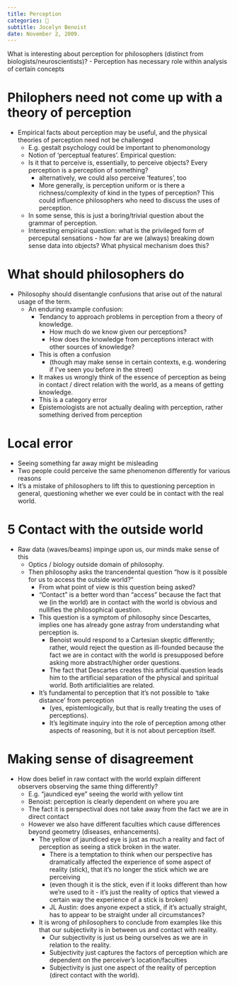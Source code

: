 ```yaml
---
title: Perception
categories: 🔴
subtitle: Jocelyn Benoist
date: November 2, 2009.
---
```


What is interesting about perception for philosophers (distinct from 
biologists/neuroscientists)?
    - Perception has necessary role within analysis of certain concepts

# Philophers need not come up with a theory of perception
- Empirical facts about perception may be useful, and the physical theories of 
  perception need not be challenged
    - E.g. gestalt psychology could be important to phenomonology
    - Notion of 'perceptual features'. Empirical question:
    - Is it that to perceive is, essentially, to perceive objects? Every 
      perception is a perception of something?
        -  alternatively, we could also perceive 'features', too
        - More generally, is perception uniform or is there a 
          richness/complexity of kind in the types of perception? This could 
          influence philosophers who need to discuss the uses of perception.
    - In some sense, this is just a boring/trivial question about the grammar of 
      perception.
    - Interesting empirical question: what is the privileged form of perceputal 
      sensations - how far are we (always) breaking down sense data into 
      objects? What physical mechanism does this?

# What should philosophers do
  - Philosophy should disentangle confusions that arise out of the natural usage 
    of the term.
    - An enduring example confusion:
      - Tendancy to approach problems in perception from a theory of knowledge.
        - How much do we know given our perceptions?
        - How does the knowledge from perceptions interact with other sources of 
          knowledge?
      - This is often a confusion
        - (though may make sense in certain contexts, e.g. wondering if I've 
          seen you before in the street)
      - It makes us wrongly think of the essence of perception as being in 
        contact / direct relation with the world, as a means of getting 
        knowledge.
      -  This is a category error
        - Epistemologists are not actually dealing with perception, rather 
          something derived from perception

# Local error
- Seeing something far away might be misleading
- Two people could perceive the same phenomenon differently for various reasons
- It's a mistake of philosophers to lift this to questioning perception in 
  general, questioning whether we ever could be in contact with the real world.





# 5 Contact with the outside world
  - Raw data (waves/beams) impinge upon us, our minds make sense of this
    - Optics / biology outside domain of philosophy.
    - Then philosophy asks the trancendental question "how is it possible for us 
      to access the outside world?"
      - From what point of view is this question being asked?
      - "Contact" is a better word than "access" because the fact that we (in 
        the world) are in contact with the world is obvious and nullifies the 
        philosophical question.
      - This question is a symptom of philosophy since Descartes, implies one 
        has already gone astray from understanding what perception is.
        - Benoist would respond to a Cartesian skeptic differently; rather, 
          would reject the question as ill-founded because the fact we are in 
          contact with the world is presupposed before asking more 
          abstract/higher order questions.
        - The fact that Descartes creates this artificial question leads him to 
          the artificial separation of the physical and spiritual world. Both 
          artificialities are related.
      - It's fundamental to perception that it's not possible to 'take distance' 
        from perception
        - (yes, epistemlogically, but that is really treating the uses of 
          perceptions).
        - It's legitimate inquiry into the role of perception among other 
          aspects of reasoning, but it is not about perception itself.

# Making sense of disagreement
  - How does belief in raw contact with the world explain different observers 
    observing the same thing differently?
    - E.g. "jaundiced eye" seeing the world with yellow tint
    - Benoist: perception is clearly dependent on where you are
    - The fact it is perspectival does not take away from the fact we are in 
      direct contact
    - However we also have different faculties which cause differences beyond 
      geometry (diseases, enhancements).
      - The yellow of jaundiced eye is just as much a reality and fact of 
        perception as seeing a stick broken in the water.
        - There is a temptation to think when our perspective has dramatically 
          affected the experience of some aspect of reality (stick), that it's 
          no longer the stick which we are perceiving
        - (even though it is the stick, even if it looks different than how 
          we're used to it - it's just the reality of optics that viewed a 
          certain way the experience of a stick is broken)
        - JL Austin: does anyone expect a stick, if it's actually straight, has 
          to appear to be straight under all circumstances?
      - It is wrong of philosophers to conclude from examples like this that our 
        subjectivity is in between us and contact with reality.
        - Our subjectivity is just us being ourselves as we are in relation to 
          the reality.
        - Subjectivity just captures the factors of perception which are 
          dependent on the perceiver's location/faculties
        - Subjectivity is just one aspect of the reality of perception (direct 
          contact with the world).